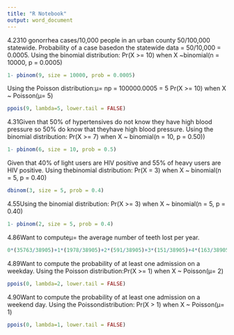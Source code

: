 ```yaml
---
title: "R Notebook"
output: word_document
---
```


4.2310 gonorrhea cases/10,000 people in an urban county 50/100,000 statewide. Probability of a case basedon the statewide data = 50/10,000 = 0.0005. Using the binomial distribution: Pr(X >= 10) when X ~binomial(n = 10000, p = 0.0005)

```r
1- pbinom(9, size = 10000, prob = 0.0005)
```

Using the Poisson distribution:μ= np = 100000.0005 = 5 Pr(X >= 10) when X ~ Poisson(μ= 5)

```r
ppois(9, lambda=5, lower.tail = FALSE)
```



4.31Given that 50% of hypertensives do not know they have high blood pressure so 50% do know that theyhave high blood pressure. Using the binomial distribution: Pr(X >= 7) when X ~ binomial(n = 10, p = 0.50))

```r
1- pbinom(6, size = 10, prob = 0.5)
```


Given that 40% of light users are HIV positive and 55% of heavy users are HIV positive. Using thebinomial distribution: Pr(X = 3) when X ~ binomial(n = 5, p = 0.40)

```r
dbinom(3, size = 5, prob = 0.4)

```


4.55Using the binomial distribution: Pr(X >= 3) when X ~ binomial(n = 5, p = 0.40)

```r
1- pbinom(2, size = 5, prob = 0.4)
```


4.86Want to computeμ= the average number of teeth lost per year.
```r
0*(35763/38905)+1*(1978/38905)+2*(591/38905)+3*(151/38905)+4*(163/38905)+7*(106/38905)+12*(

```

4.89Want to compute the probability of at least one admission on a weekday. Using the Poisson distribution:Pr(X >= 1) when X ~ Poisson(μ= 2)

```r
ppois(0, lambda=2, lower.tail = FALSE)
```

4.90Want to compute the probability of at least one admission on a weekend day. Using the Poissondistribution: Pr(X > 1) when X ~ Poisson(μ= 1)

```r
ppois(0, lambda=1, lower.tail = FALSE)
```






